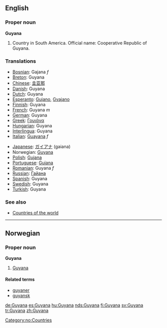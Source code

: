==English==

===Proper noun===
'''Guyana'''
{{wikipedia}}

# Country in South America. Official name: Cooperative Republic of Guyana.
===Translations===
{{top}}
*[[Bosnian]]: Gajana ''f''
*[[Breton]]: Guyana
*[[Chinese]]: [[圭亚那]]
*[[Danish]]: Guyana
*[[Dutch]]: Guyana
*[[Esperanto]]: [[Gujano]], [[Gvajano]]
*[[Finnish]]: Guyana
*[[French]]: Guyana ''m''
*[[German]]: Guyana
*[[Greek]]: [[Γουιάνα]]
*[[Hungarian]]: Guyana
*[[Interlingua]]: Guyana
*[[Italian]]: [[Guayana]] ''f''
{{mid}}
*[[Japanese]]: [[ガイアナ]] (gaiana)
*Norwegian: [[#Norwegian|Guyana]]
*[[Polish]]: [[Gujana]]
*[[Portuguese]]: [[Guiana]]
*[[Romanian]]: Guyana ''f''
*[[Russian]]: [[Гайана]]
*[[Spanish]]: Guyana
*[[Swedish]]: Guyana
*[[Turkish]]: Guyana
{{bottom}}

===See also===
* [[Countries of the world]]
----

==Norwegian==
===Proper noun===
[[Category:no:Countries]]
'''Guyana'''
#[[#English|Guyana]]
====Related terms====
*[[guyaner]]
*[[guyansk]]

[[de:Guyana]]
[[es:Guyana]]
[[hu:Guyana]]
[[nds:Guyana]]
[[fi:Guyana]]
[[sv:Guyana]]
[[tr:Guyana]]
[[zh:Guyana]]